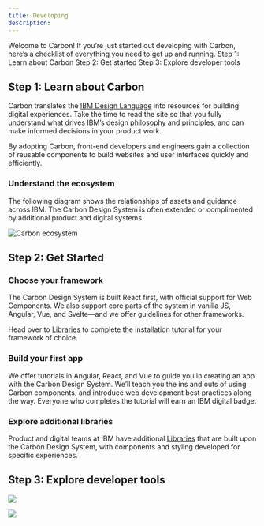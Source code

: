 ```yaml
---
title: Developing
description:
---
```


<PageDescription>
  Welcome to Carbon! If you’re just started out developing with Carbon, here’s a checklist of
  everything you need to get up and running.
</PageDescription>

<AnchorLinks>
  <AnchorLink>Step 1: Learn about Carbon</AnchorLink>
  <AnchorLink>Step 2: Get started</AnchorLink>
  <AnchorLink>Step 3: Explore developer tools</AnchorLink>
</AnchorLinks>

## Step 1: Learn about Carbon

Carbon translates the [IBM Design Language](http://www.ibm.com/design/language) into resources for
building digital experiences. Take the time to read the site so that you fully understand what
drives IBM’s design philosophy and principles, and can make informed decisions in your product work.

By adopting Carbon, front-end developers and engineers gain a collection of reusable components to
build websites and user interfaces quickly and efficiently.

### Understand the ecosystem

The following diagram shows the relationships of assets and guidance across IBM. The Carbon Design
System is often extended or complimented by additional product and digital systems.

![Carbon ecosystem](/about-carbon/ecosystem.png)

## Step 2: Get Started

### Choose your framework

The Carbon Design System is built React first, with official support for Web Components. We also
support core parts of the system in vanilla JS, Angular, Vue, and Svelte—and we offer guidelines for
other frameworks.

Head over to [Libraries](/libraries) to complete the installation tutorial for your framework of
choice.

<CardGroup>
  <MiniCard title="React tutorial" href="/libraries/carbon-components-react">
    <MdxIcon name="react" />
  </MiniCard>
  <MiniCard title="Web Component tutorial" href="/libraries/carbon-components--web-components">
    <MdxIcon name="webcomponents" />
  </MiniCard>
  <MiniCard title="Angular tutorial" href="/libraries/carbon-components-angular">
    <MdxIcon name="angular" />
  </MiniCard>
  <MiniCard title="Vue tutorial" href="/libraries/carbon-components-vue">
    <MdxIcon name="vue" />
  </MiniCard>
  <MiniCard title="Svelte tutorial" href="/libraries/carbon-components-svelte">
    <MdxIcon name="svelte" />
  </MiniCard>
  <MiniCard title="Vanilla tutorial" href="/libraries/carbon-components">
    <MdxIcon name="js" />
  </MiniCard>
</CardGroup>

### Build your first app

We offer tutorials in Angular, React, and Vue to guide you in creating an app with the Carbon Design
System. We’ll teach you the ins and outs of using Carbon components, and introduce web development
best practices along the way. Everyone who completes the tutorial will earn an IBM digital badge.

<CardGroup>
  <MiniCard
    title="React app tutorial"
    href="https://carbondesignsystem.com/developing/react-tutorial/overview/"
  >
    <MdxIcon name="react" />
  </MiniCard>
  <MiniCard
    title="Angular app tutorial"
    href="https://carbondesignsystem.com/developing/angular-tutorial/overview/"
  >
    <MdxIcon name="angular" />
  </MiniCard>
  <MiniCard
    title="Vue app tutorial"
    href="https://carbondesignsystem.com/developing/vue-tutorial/overview/"
  >
    <MdxIcon name="vue" />
  </MiniCard>
</CardGroup>

### Explore additional libraries

Product and digital teams at IBM have additional [Libraries](/libraries) that are built upon the
Carbon Design System, with components and styling developed for specific experiences.

<CardGroup>
<Column lg={4} md={4}>
  <ResourceCard
    subTitle="IBM.com React"
    href=""
    >
<MdxIcon name="react" />
  </ResourceCard>
</Column>

<Column lg={4} md={4}>
  <ResourceCard
    subTitle="IBM.com Web Components"
    href=""
    >
<MdxIcon name="webcomponents" />
  </ResourceCard>
</Column>
</CardGroup>

## Step 3: Explore developer tools

<CardGroup>
<Column lg={4} md={4}>
  <ResourceCard
    subTitle="Carbon CodePen"
    href="http://www.codepen.io/team/carbon"
    >

<MdxIcon name="codepen" />

  </ResourceCard>
</Column>

<Column lg={4} md={4}>
  <ResourceCard
    subTitle="Carbon Devtools"
    href="https://github.com/carbon-design-system/devtools"
    >

![](/developing/carbon-devtools-extension.png)

  </ResourceCard>
</Column>

<Column lg={4} md={4}>
  <ResourceCard
    subTitle="Carbon Storybook Theme Switcher"
    href="https://www.npmjs.com/package/@carbon/storybook-addon-theme"
    >

<MdxIcon name="npm" />

  </ResourceCard>
</Column>

<Column lg={4} md={4}>
  <ResourceCard
    subTitle="Stylelint plugin Carbon tokens"
    href="https://www.npmjs.com/package/stylelint-plugin-carbon-tokens"
    >

<MdxIcon name="npm" />

  </ResourceCard>
</Column>

<Column lg={4} md={4}>
  <ResourceCard
    subTitle="Color contrast checker"
    href="https://marijohannessen.github.io/color-contrast-checker/"
    >

![](/developing/color-contrast-icon.png)

  </ResourceCard>
</Column>
</CardGroup>
